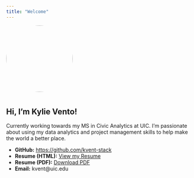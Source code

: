 ```yaml
---
title: "Welcome"
---
```


![](headshot.jpg){style="width:180px; border-radius:100px; margin-bottom:12px;"}

## Hi, I’m Kylie Vento!
Currently working towards my MS in Civic Analytics at UIC. I'm passionate about using my data analytics and project management skills to help make the world a better place.

- **GitHub:** <https://github.com/kvent-stack>
- **Resume (HTML):** [View my Resume](resume.qmd)
- **Resume (PDF):** [Download PDF](resume.pdf)
- **Email:** kvent@uic.edu